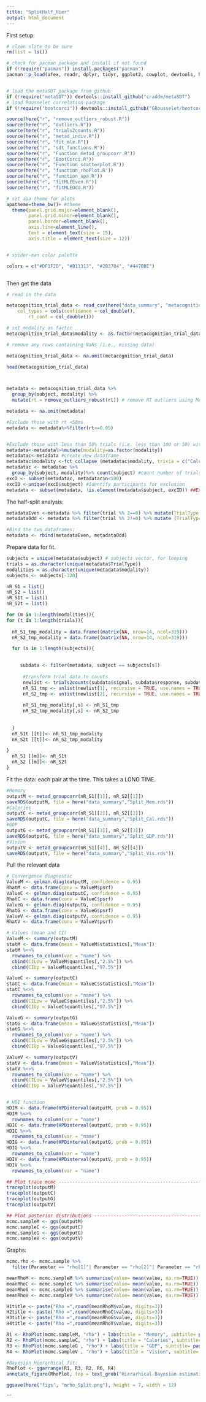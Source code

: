 ```yaml
---
title: "SplitHalf_Hier"
output: html_document
---
```

First setup: 

```r

# clean slate to be sure
rm(list = ls())

# check for pacman package and install if not found
if (!require("pacman")) install.packages("pacman")
pacman::p_load(afex, readr, dplyr, tidyr, ggplot2, cowplot, devtools, here, tidyverse, magrittr, reshape2, rjags, coda, lattice, ggmcmc, foreach, doParallel, ggpubr, ggpol, patchwork, ggcorrplot, ggstatsplot, GGally, BayesFactor, gridExtra, viridis, gghalves, gt, rstatix)


# load the metaSDT package from github
if (!require("metaSDT")) devtools::install_github("craddm/metaSDT")
# load Rousselet correlation package 
if (!require("bootcorci")) devtools::install_github("GRousselet/bootcorci")

source(here("r", "remove_outliers_robust.R"))
source(here("r", "outliers.R"))
source(here("r", "trials2counts.R"))
source(here("r", "metad_indiv.R"))
source(here("r", "fit_mle.R"))
source(here("r", "sdt_functions.R"))
source(here("r", "Function_metad_groupcorr.R"))
source(here("r", "BootCorci.R"))
source(here("r", "Function_scatterplot.R"))
source(here("r", "function_rhoPlot.R"))
source(here("r", "function_apa.R"))
source(here("r", "fitMLEEven.R"))
source(here("r", "fitMLEOdd.R"))

# set apa theme for plots
apatheme=theme_bw()+ #theme
  theme(panel.grid.major=element_blank(),
        panel.grid.minor=element_blank(),
        panel.border=element_blank(),
        axis.line=element_line(),
        text = element_text(size = 15),
        axis.title = element_text(size = 12))


# spider-man color palette

colors = c("#DF1F2D", "#B11313", "#2B3784", "#447BBE")



```


Then get the data

```r

# read in the data

metacognition_trial_data <- read_csv(here("data_summary", "metacognition_TrialData_master.csv"), 
    col_types = cols(confidence = col_double(), 
        rt_conf = col_double()))

# set modality as factor
metacognition_trial_data$modality <- as.factor(metacognition_trial_data$modality )

# remove any rows containing NaNs (i.e., missing data)

metacognition_trial_data <- na.omit(metacognition_trial_data)

head(metacognition_trial_data)



metadata <- metacognition_trial_data %>%
  group_by(subject, modality) %>%
  mutate(rt = remove_outliers_robust(rt)) # remove RT outliers using MAD Rule - SEE PRE REG

metadata <- na.omit(metadata)

#Exclude those with rt <50ms 
metadata <- metadata%>%filter(rt>=0.05) 


#Exclude those with less than 50% trials (i.e. less than 100 or 50) within condition
metadata<-metadata%>%mutate(modality=as.factor(modality))
metadatac<-metadata #create new dataframe
metadatac$modality <-fct_collapse (metadatac$modality, trivia = c("Calories", "GDP"))#combine the two trivia tasks in new dataframe
metadatac <- metadatac %>%
  group_by(subject, modality)%>% count(subject) #count number of trials
excD <- subset(metadatac, metadatac$n<100) 
excID <-unique(excD$subject) #Identify participants for exclusion
metadata <- subset(metadata, !is.element(metadata$subject, excID)) ##Exclude IDs from that vector in original dataframe


```

The half-split analysis: 
```r
metadataEven <-metadata %>% filter(trial %% 2==0) %>% mutate(TrialType = "Even")
metadataOdd <- metadata %>% filter(trial %% 2!=0) %>% mutate (TrialType = "Odd")

#Bind the two dataframes: 
metadata <- rbind(metadataEven, metadataOdd)

```

Prepare data for fit. 
```r

subjects = unique(metadata$subject) # subjects vector, for looping
trials = as.character(unique(metadata$TrialType))
modalities = as.character(unique(metadata$modality))
subjects <- subjects[-320]

nR_S1 = list() 
nR_S2 = list()
nR_S1t = list() 
nR_S2t = list()

for (m in 1:length(modalities)){
for (t in 1:length(trials)){
  
  nR_S1_tmp_modality = data.frame((matrix(NA, nrow=14, ncol=319)))
  nR_S2_tmp_modality = data.frame((matrix(NA, nrow=14, ncol=319)))

  for (s in 1:length(subjects)){
    

     subdata <- filter(metadata, subject == subjects[s])  
      
      #transform trial data to counts
      newlist <- trials2counts(subdata$signal, subdata$response, subdata$confidence, 7, padAmount = 1,padCells=1)
      nR_S1_tmp <- unlist(newlist[1], recursive = TRUE, use.names = TRUE)
      nR_S2_tmp <- unlist(newlist[2], recursive = TRUE, use.names = TRUE)
      
      nR_S1_tmp_modality[,s] <- nR_S1_tmp
      nR_S2_tmp_modality[,s] <- nR_S2_tmp
  
      
  } 
  nR_S1t [[t]]<- nR_S1_tmp_modality
  nR_S2t [[t]]<- nR_S2_tmp_modality

}
  nR_S1 [[m]]<- nR_S1t
  nR_S2 [[m]]<- nR_S2t  
}

```

Fit the data: each pair at the time. 
This takes a LONG TIME. 
```r
#Memory
outputM <- metad_groupcorr(nR_S1[[1]], nR_S2[[1]])
saveRDS(outputM, file = here("data_summary","Split_Mem.rds"))
#Calories
outputC <- metad_groupcorr(nR_S1[[2]], nR_S2[[2]])
saveRDS(outputC, file = here("data_summary","Split_Cal.rds"))
#GDP
outputG <- metad_groupcorr(nR_S1[[3]], nR_S2[[3]])
saveRDS(outputG, file = here("data_summary","Split_GDP.rds"))
#Vision
outputV <- metad_groupcorr(nR_S1[[4]], nR_S2[[4]])
saveRDS(outputV, file = here("data_summary","Split_Vis.rds"))

```

Pull the relevant data
```r


# Convergence diagnostic
ValueM <- gelman.diag(outputM, confidence = 0.95)
RhatM <- data.frame(conv = ValueM$psrf)
ValueC <- gelman.diag(outputC, confidence = 0.95)
RhatC <- data.frame(conv = ValueC$psrf)
ValueG <- gelman.diag(outputG, confidence = 0.95)
RhatG <- data.frame(conv = ValueG$psrf)
ValueV <- gelman.diag(outputV, confidence = 0.95)
RhatV <- data.frame(conv = ValueV$psrf)

# Values (mean and CI)
ValueM <- summary(outputM)
statM <- data.frame(mean = ValueM$statistics[,"Mean"])
statM %<>%
  rownames_to_column(var = "name") %>% 
  cbind(CILow = ValueM$quantiles[,"2.5%"]) %>% 
  cbind(CIUp = ValueM$quantiles[,"97.5%"])

ValueC <- summary(outputC)
statC <- data.frame(mean = ValueC$statistics[,"Mean"])
statC %<>%
  rownames_to_column(var = "name") %>% 
  cbind(CILow = ValueC$quantiles[,"2.5%"]) %>% 
  cbind(CIUp = ValueC$quantiles[,"97.5%"])

ValueG <- summary(outputG)
statG <- data.frame(mean = ValueG$statistics[,"Mean"])
statG %<>%
  rownames_to_column(var = "name") %>% 
  cbind(CILow = ValueG$quantiles[,"2.5%"]) %>% 
  cbind(CIUp = ValueG$quantiles[,"97.5%"])

ValueV <- summary(outputV)
statV <- data.frame(mean = ValueV$statistics[,"Mean"])
statV %<>%
  rownames_to_column(var = "name") %>% 
  cbind(CILow = ValueV$quantiles[,"2.5%"]) %>% 
  cbind(CIUp = ValueV$quantiles[,"97.5%"])


# HDI function 
HDIM <- data.frame(HPDinterval(outputM, prob = 0.95))
HDIM %<>%
  rownames_to_column(var = "name")
HDIC <- data.frame(HPDinterval(outputC, prob = 0.95))
HDIC %<>%
  rownames_to_column(var = "name")
HDIG <- data.frame(HPDinterval(outputG, prob = 0.95))
HDIG %<>%
  rownames_to_column(var = "name")
HDIV <- data.frame(HPDinterval(outputV, prob = 0.95))
HDIV %<>%
  rownames_to_column(var = "name")

## Plot trace mcmc ---------------------------------------------------------
traceplot(outputM)
traceplot(outputC)
traceplot(outputG)
traceplot(outputV)

## Plot posterior distributions -------------------------------------------------------------------
mcmc.sampleM <- ggs(outputM)
mcmc.sampleC <- ggs(outputC)
mcmc.sampleG <- ggs(outputG)
mcmc.sampleV <- ggs(outputV)
```

Graphs: 
```r
mcmc.rho <- mcmc.sample %>% 
  filter(Parameter == "rho[1]"| Parameter == "rho[2]"| Parameter == "rho[3]"| Parameter == "rho[4]"| Parameter == "rho[5]"| Parameter == "rho[6]")

meanRhoM <- mcmc.sampleM %>% summarise(value= mean(value, na.rm=TRUE)) 
meanRhoC <- mcmc.sampleC %>% summarise(value= mean(value, na.rm=TRUE)) 
meanRhoG <- mcmc.sampleG %>% summarise(value= mean(value, na.rm=TRUE)) 
meanRhoV <- mcmc.sampleV %>% summarise(value= mean(value, na.rm=TRUE)) 

H1title <- paste("Rho =",round(meanRhoM$value, digits=3))
H2title <- paste("Rho =",round(meanRhoC$value, digits=3))
H3title <- paste("Rho =",round(meanRhoG$value, digits=3))
H4title <- paste("Rho =",round(meanRhoV$value, digits=3))

R1 <- RhoPlot(mcmc.sampleM, "rho") + labs(title = "Memory", subtitle= paste(H1title))
R2 <- RhoPlot(mcmc.sampleC, "rho") + labs(title = "Calories", subtitle= paste(H2title))
R3 <- RhoPlot(mcmc.sampleG , "rho") + labs(title = "GDP", subtitle= paste(H3title))
R4 <- RhoPlot(mcmc.sampleV , "rho") + labs(title = "Vision", subtitle= paste(H4title))

#Bayesian Hierarhical fit: 
RhoPlot <- ggarrange(R1, R3, R2, R6, R4)
annotate_figure(RhoPlot, top = text_grob("Hierarhical Bayesian estimation", color = "black", face = "bold", size = 14)) 

ggsave(here("figs", "mrho_Split.png"), height = 7, width = 12)
```

```

